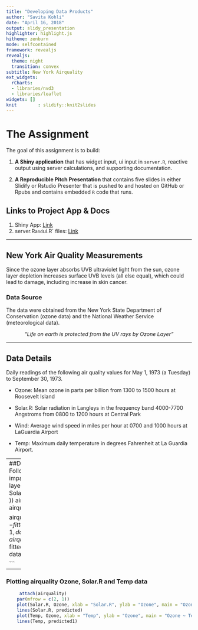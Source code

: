 ```yaml
---
title: "Developing Data Products"
author: "Savita Kohli"
date: "April 16, 2018"
output: slidy_presentation
highlighter: highlight.js
hitheme: zenburn
mode: selfcontained
framework: revealjs
revealjs:
  theme: night
  transition: convex
subtitle: New York Airquality
ext_widgets:
  rCharts:
  - libraries/nvd3
  - libraries/leaflet
widgets: []
knit        : slidify::knit2slides
---
```



# The Assignment 

The goal of this assignment is to build:

1. __A Shiny application__ that has widget input, ui input in `server.R`, reactive output using server calculations, and supporting documentation.

2. __A Reproducible Pitch Presentation__ that contains five slides in either Slidify or Rstudio Presenter that is pushed to and hosted on GitHub or Rpubs and contains embedded `R` code that runs. 

## Links to Project App & Docs

1. Shiny App: [Link](https://savitakohli.shinyapps.io/MultiOutcome_Shiny/)
2. server.R` and `ui.R` files: [Link](https://github.com/savitakohli/Developing-Data-Products-Final-Project) 

---

## New York Air Quality Measurements

Since the ozone layer absorbs UVB ultraviolet light from the sun, ozone layer depletion increases surface UVB levels (all else equal), which could lead to damage, including increase in skin cancer.

### Data Source

The data were obtained from the New York State Department of Conservation (ozone data) and the National Weather Service (meteorological data).

<center>
_"Life on earth is protected from the UV rays by Ozone Layer"_
</center>

---

## Data Details
Daily readings of the following air quality values for May 1, 1973 (a Tuesday) to September 30, 1973.

- Ozone: Mean ozone in parts per billion from 1300 to 1500 hours at Roosevelt Island

- Solar.R: Solar radiation in Langleys in the frequency band 4000-7700 Angstroms from 0800 to 1200 hours at Central Park

- Wind: Average wind speed in miles per hour at 0700 and 1000 hours at LaGuardia Airport

- Temp: Maximum daily temperature in degrees Fahrenheit at La Guardia Airport.
    

---  
##Data Exploration and Analysis 
Following analysis is to show the impact of Solar.R and Temp on Ozone layer.
    ```r
summary(lm(Ozone ~ Solar.R + Temp - 1, data = airquality ))
    airquality<- airquality[complete.cases(airquality),]
    
    airquality$predicted <- fitted.values(glm(Ozone ~ Solar.R -1, data = airquality))
    airquality$predicted1 <- fitted.values(glm(Ozone ~ Temp -1, data = airquality))
    
    ```

---  
### Plotting airquality Ozone, Solar.R and Temp data
    
```r
     attach(airquality)
    par(mfrow = c(2, 1))
    plot(Solar.R, Ozone, xlab = "Solar.R", ylab = "Ozone", main = "Ozone ~ Solar.R")
    lines(Solar.R, predicted)
    plot(Temp, Ozone, xlab = "Temp", ylab = "Ozone", main = "Ozone ~ Temp")
    lines(Temp, predicted1)
    
```

